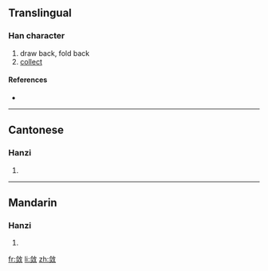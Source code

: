 {{also|斂}}
==Translingual==

===Han character===
{{Han char|rn=66|rad=攴|as=07|sn=11|four=|canj=人一人大 (OMOK)}}

# draw back, fold back
# [[collect]]

====References====
* {{Han ref|kx=0472.051|hdz=21463.050|uh=655B|ud=25947}}

----

==Cantonese==

===Hanzi===
{{yue-hanzi|jyut=|y=lim6|tra=斂}}

# {{defn|Cantonese|sort=攴07}}

----

==Mandarin==

===Hanzi===
{{cmn-hanzi|tra=斂|pin=[[liàn]] ([[lian4]])|wg=lien<sup>4</sup>}}

# {{defn|Mandarin|sort=攴07}}

[[fr:敛]]
[[li:敛]]
[[zh:敛]]